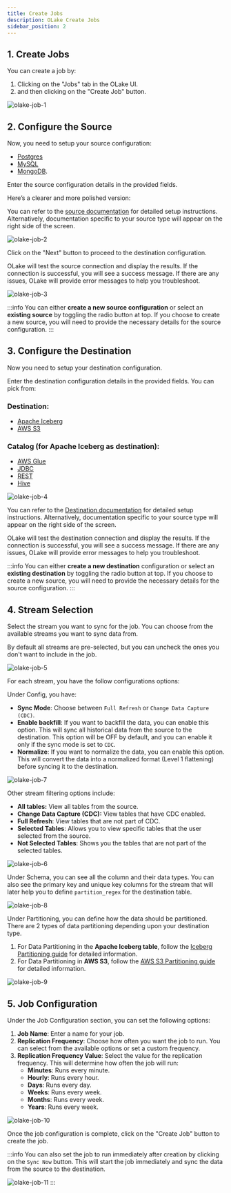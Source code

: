 ```yaml
---
title: Create Jobs
description: OLake Create Jobs
sidebar_position: 2
---
```


## 1. Create Jobs

You can create a job by:

1. Clicking on the "Jobs" tab in the OLake UI.
2. and then clicking on the "Create Job" button.

![olake-job-1](/img/docs/jobs/olake-job-1.png)

## 2. Configure the Source
Now, you need to setup your source configuration: 
- [Postgres](../connectors/postgres/overview) 
- [MySQL](../connectors/mysql/overview) 
- [MongoDB](../connectors/mongodb/overview). 
    
Enter the source configuration details in the provided fields. 

Here’s a clearer and more polished version:

You can refer to the [source documentation](../connectors/overview) for detailed setup instructions. Alternatively, documentation specific to your source type will appear on the right side of the screen.

![olake-job-2](/img/docs/jobs/olake-job-2.png)

Click on the "Next" button to proceed to the destination configuration.

OLake will test the source connection and display the results. If the connection is successful, you will see a success message. If there are any issues, OLake will provide error messages to help you troubleshoot.

![olake-job-3](/img/docs/jobs/olake-job-3.png)

:::info
You can either **create a new source configuration** or select an **existing source** by toggling the radio button at top. If you choose to create a new source, you will need to provide the necessary details for the source configuration.
:::

## 3. Configure the Destination
Now you need to setup your destination configuration. 

Enter the destination configuration details in the provided fields. You can pick from:

### Destination: 
- [Apache Iceberg](../writers/iceberg/overview) 
- [AWS S3](../writers/s3/overview)

### Catalog (for Apache Iceberg as destination):

- [AWS Glue](../writers/iceberg/catalog/glue)
- [JDBC](../writers/iceberg/catalog/jdbc)
- [REST](../writers/iceberg/catalog/rest)
- [Hive](../writers/iceberg/catalog/hive)

![olake-job-4](/img/docs/jobs/olake-job-4.png)

You can refer to the [Destination documentation](../writers/overview) for detailed setup instructions. Alternatively, documentation specific to your source type will appear on the right side of the screen.


OLake will test the destination connection and display the results. If the connection is successful, you will see a success message. If there are any issues, OLake will provide error messages to help you troubleshoot.

:::info
You can either **create a new destination** configuration or select an **existing destination** by toggling the radio button at top. If you choose to create a new source, you will need to provide the necessary details for the source configuration.
:::

## 4. Stream Selection

Select the stream you want to sync for the job. You can choose from the available streams you want to sync data from. 

By default all streams are pre-selected, but you can uncheck the ones you don't want to include in the job.

![olake-job-5](/img/docs/jobs/olake-job-5.png)

For each stream, you have the follow configurations options:

Under Config, you have:
- **Sync Mode**: Choose between `Full Refresh` or `Change Data Capture (CDC)`.
- **Enable backfill**: If you want to backfill the data, you can enable this option. This will sync all historical data from the source to the destination. This option will be OFF by default, and you can enable it only if the sync mode is set to `CDC`.
- **Normalize**: If you want to normalize the data, you can enable this option. This will convert the data into a normalized format (Level 1 flattening) before syncing it to the destination.

![olake-job-7](/img/docs/jobs/olake-job-7.png)

Other stream filtering options include:
- **All tables:** View all tables from the source.
- **Change Data Capture (CDC):** View tables that have CDC enabled.
- **Full Refresh**: View tables that are not part of CDC.
- **Selected Tables**: Allows you to view specific tables that the user selected from the source.
- **Not Selected Tables**: Shows you the tables that are not part of the selected tables.

![olake-job-6](/img/docs/jobs/olake-job-6.png)

Under Schema, you can see all the column and their data types. You can also see the primary key and unique key columns for the stream that will later help you to define `partition_regex` for the destination table.

![olake-job-8](/img/docs/jobs/olake-job-8.png)

Under Partitioning, you can define how the data should be partitioned. There are 2 types of data partitioning depending upon your destination type.

1. For Data Partitioning in the **Apache Iceberg table**, follow the [Iceberg Partitioning guide](../writers/iceberg/partitioning) for detailed information.
2. For Data Partitioning in **AWS S3**, follow the [AWS S3 Partitioning guide](../writers/s3/partitioning) for detailed information.

![olake-job-9](/img/docs/jobs/olake-job-9.png)

## 5. Job Configuration

Under the Job Configuration section, you can set the following options:
1. **Job Name**: Enter a name for your job.
2. **Replication Frequency**: Choose how often you want the job to run. You can select from the available options or set a custom frequency.
3. **Replication Frequency Value**: Select the value for the replication frequency. This will determine how often the job will run:
    - **Minutes**: Runs every minute.
    - **Hourly**: Runs every hour.
    - **Days**: Runs every day.
    - **Weeks**: Runs every week.
    - **Months**: Runs every week.
    - **Years**: Runs every week.

![olake-job-10](/img/docs/jobs/olake-job-10.png)

Once the job configuration is complete, click on the "Create Job" button to create the job.

:::info
You can also set the job to run immediately after creation by clicking on the `Sync Now` button. This will start the job immediately and sync the data from the source to the destination.

![olake-job-11](/img/docs/jobs/olake-job-11.png)
:::
